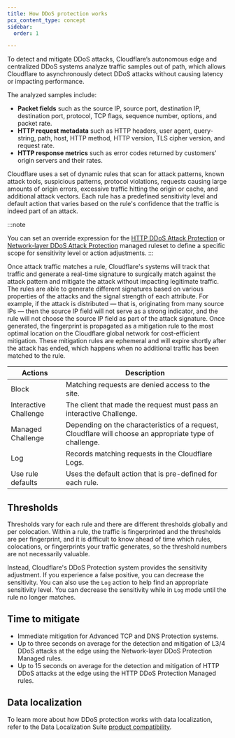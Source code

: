 ```yaml
---
title: How DDoS protection works
pcx_content_type: concept
sidebar:
  order: 1

---
```



To detect and mitigate <GlossaryTooltip term="distributed denial-of-service (DDoS) attack">DDoS attacks</GlossaryTooltip>, Cloudflare’s autonomous edge and centralized DDoS systems analyze traffic samples out of path, which allows Cloudflare to asynchronously detect DDoS attacks without causing latency or impacting performance.

The analyzed samples include:

- **Packet fields** such as the source IP, source port, destination IP, destination port, protocol, TCP flags, sequence number, options, and packet rate.
- **HTTP request metadata** such as HTTP headers, user agent, query-string, path, host, HTTP method, HTTP version, TLS cipher version, and request rate.
- **HTTP response metrics** such as error codes returned by customers’ origin servers and their rates.

Cloudflare uses a set of dynamic rules that scan for attack patterns, known attack tools, suspicious patterns, protocol violations, requests causing large amounts of origin errors, excessive traffic hitting the origin or cache, and additional attack vectors. Each rule has a predefined sensitivity level and default action that varies based on the rule's confidence that the traffic is indeed part of an attack.

:::note

You can set an override expression for the [HTTP DDoS Attack Protection](/ddos-protection/managed-rulesets/http/override-expressions/) or [Network-layer DDoS Attack Protection](/ddos-protection/managed-rulesets/network/override-expressions/) managed ruleset to define a specific scope for sensitivity level or action adjustments.
:::

Once attack traffic matches a rule, Cloudflare's systems will track that traffic and generate a real-time signature to surgically match against the attack pattern and mitigate the attack without impacting legitimate traffic. The rules are able to generate different signatures based on various properties of the attacks and the signal strength of each attribute. For example, if the attack is distributed — that is, originating from many source IPs — then the source IP field will not serve as a strong indicator, and the rule will not choose the source IP field as part of the attack signature. Once generated, the fingerprint is propagated as a mitigation rule to the most optimal location on the Cloudflare global network for cost-efficient mitigation. These mitigation rules are ephemeral and will expire shortly after the attack has ended, which happens when no additional traffic has been matched to the rule.

| Actions | Description |
| --- | --- |
| Block | Matching requests are denied access to the site. |
| Interactive Challenge | The client that made the request must pass an interactive Challenge. |
| Managed Challenge | Depending on the characteristics of a request, Cloudflare will choose an appropriate type of challenge. |
| Log | Records matching requests in the Cloudflare Logs. |
| Use rule defaults | Uses the default action that is pre-defined for each rule. |

## Thresholds

Thresholds vary for each rule and there are different thresholds globally and per colocation. Within a rule, the traffic is fingerprinted and the thresholds are per fingerprint, and it is difficult to know ahead of time which rules, colocations, or fingerprints your traffic generates, so the threshold numbers are not necessarily valuable.

Instead, Cloudflare's DDoS Protection system provides the sensitivity adjustment. If you experience a false positive, you can decrease the sensitivity. You can also use the `Log` action to help find an appropriate sensitivity level. You can decrease the sensitivity while in `Log` mode until the rule no longer matches.

## Time to mitigate

- Immediate mitigation for Advanced TCP and DNS Protection systems.
- Up to three seconds on average for the detection and mitigation of L3/4 DDoS attacks at the edge using the Network-layer DDoS Protection Managed rules.
- Up to 15 seconds on average for the detection and mitigation of HTTP DDoS attacks at the edge using the HTTP DDoS Protection Managed rules.

## Data localization

To learn more about how DDoS protection works with data localization, refer to the Data Localization Suite [product compatibility](/data-localization/compatibility/).

